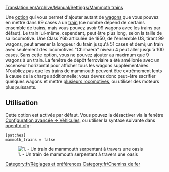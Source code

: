 [[Translation:en/Archive/Manual/Settings/Mammoth trains]]

Une [[fr/Archive/Manual/Settings/Options avancées|option]] qui vous permet d'ajouter autant de [[fr/Manual/Trains|wagons]] que vous pouvez en mettre dans 99 cases à un [[fr/Manual/Trains|train]] (ce nombre dépend de certains ensemble de trains, mais vous pouvez avoir 99 wagons avec les trains par défaut). Le train lui-même, cependant, peut être plus long, selon la taille de sa locomotive. Une Class Y6b articulée de 1950, de l'ensemble US, tirant 99 wagons, peut amener la longueur du train jusqu'à 51 cases et demi; un train avec seulement des locomotives "Chimaera" niveau 4 peut aller jusqu'à 100 cases. Sans cette option, vous ne pouvez ajouter au maximum que 9 wagons à un train. La fenêtre de dépôt ferroviaire a été améliorée avec un ascenseur horizontal pour afficher tous les wagons supplémentaires. N'oubliez pas que les trains de mammouth peuvent être extrêmement lents à cause de la charge additionnelle; vous devrez donc peut-être sacrifier quelques wagons et mettre [[fr/Archive/Manual/Train à locomotives multiples|plusieurs locomotives]], ou utiliser des moteurs plus puissants.

== Utilisation ==
Cette option est activée par défaut. Vous pouvez la désactiver via la fenêtre [[fr/Archive/Manual/Settings/Options avancées/Véhicules#permettre-la-construction-de-tres-longs-trains|Configuration avancée -> Véhicules]], ou utiliser la syntaxe suivante dans [[fr/Archive/Manual/Settings/Openttd.cfg|openttd.cfg]]:
<pre>
[patches]
mammoth_trains = false
</pre>
[[File:en/MammothTrains.png|center|none|frame|1. - Un train de mammouth serpentant à travers une oasis]]

[[Category:fr/Réglages et préférences]]
[[Category:fr/Chemins de fer]]